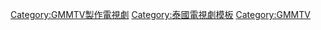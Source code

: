 {{Navbox
|name    = GMMTV電視劇系列
|titlestyle   = background-color:#8baad0; color:#color:white;
|title   = [[file:GMMTV Logo.svg|45px]] [[GMMTV]]製作電視劇
|state = <includeonly>collapsed</includeonly>
|bodyclass  = hlist
|groupstyle = background-color:#a6c7f2; color:black;
|belowstyle = background:#8baad0;

| group1 = 現正播映
| list1 = 
*[[巨星小嬌妻]] <!--巨星的小嬌妻--> (星期一至二 20:30 播放)
*[[天星之愛]] (星期三至四 20:30 播放)
*[[星空下的戀人]] (星期五 20:30 播放)
*[[Mama Gogo：酒吧大姐大]] (星期日 20:30 播放)
*[[反之亦愛]] <!--異世戀中戀-->  (2022年7月16日起，星期六 20:30 播放)

| group2 = 過往作品
| list2 = {{Navbox|child
|groupstyle = background:#c1def0
|liststyle = background:#ffffff
| group1 = 2014
| list1 = 
*{{link-en|單身公寓 (泰國電視劇)|Room Alone 401-410|單身公寓}}

| group3 = 2015
| list3 = 
*{{link-en|Wifi時代|Wifi Society}}
*{{link-en|醜小鴨 (電視劇)|Ugly Duckling (TV series)|醜小鴨}}
*{{link-en|天啦噜我的神经病老师|Wonder Teacher}}
*{{link-en|單身公寓2|Room Alone 2}}
*{{link-en|愛在天際|Love Flight}}

| group5 = 2016
| list5 = 
*[[愛我你就親親我]]
*{{link-en|秘密的戀愛|Senior Secret Love}}
*[[王子學院]]
*{{link-en|愛不單行|Lovey Dovey (TV series)}}
*[[一年生 (泰國電視劇)|SOTUS]]
*{{link-en|秘密的戀愛2|Senior Secret Love}}

| group7 = 2017
| list7 = 
*[[水男孩 (2017年電視劇)|水男孩]]
*{{link-en|舞動奇蹟 (泰國電視劇)|Slam Dance (TV series)|舞動奇蹟}}
*[[我親愛的失敗者]]
*[[青蔥媽媽]]
*[[密戀七重奏]]
*[[30單身正美麗]]
*[[一年生 (泰國電視劇)|SOTUS S]]

| group9 = 2018
| list9 =
*[[女人的覺醒]]
*{{link-en|愛的兩極|Love Bipolar}}
*[[愛我你再親親我]]
*{{link-en|YOUniverse|Youniverse (web series)}}<!--你的小宇宙-->
*{{link-en|我的阿弟|'Cause You're My Boy}}
*[[天生絕配 (泰國電視劇)|天生絕配]]
*[[特長生 (電視劇)|特長生]]
*[[你是我的毒玫瑰]]
*[[生日快樂 (泰國電視劇)|生日快樂]]
*[[朋友界限]]
*[[我們的天空 (泰國電視劇)|我們的天空]]

| group11 = 2019
| list11 = 
*[[Wolf (泰國電視劇)|Wolf]]
*[[清明時節愛上我]]
*[[租賃男友]]
*[[愛超越天際]]
*[[愛情理論]]
*[[三人沉浮]]
*[[愛無限 (泰國電視劇)|愛無限]]
*[[沙粒公主]]
*[[深藍之吻]]
*[[黑名單 (泰國電視劇)|黑名單]]
*[[死亡禮物]]
*[[一夜暴福]]

| group13 = 2020
| list13 = 
*[[天使在身邊]]
*[[向左走向右走 (泰國電視劇)|向左走向右走]]
*[[因為我們天生一對]]
*[[Who Are You (泰國電視劇)|Who Are You]]
*{{link-en|邻家女孩大斗爱|Girl Next Room}}
*[[The Shipper－燃燒的腐魂]]
*[[(Still) 2gether]]
*[[I'm Tee, Me Too]]
*[[特長生：畢業季]]
*[[白色齒輪]]
*[[朋友界限2：危險領域]]
*[[Tonhon Chonlatee]]
*[[女人的覺醒：非常複雜]]

| group15 = 2021
| list15 = 
*[[我的女友2000歲]]
*[[千星傳說]]
*[[欲火蝴蝶|-{欲}-火蝴蝶]]
*[[愛情積分]]
*[[The Comments]]
*[[天上的魚]]
*[[Oh My Boss]]
*[[以眼還眼 (泰國電視劇)|以眼還眼]]
*[[46天婚禮大作戰]]
*[[停止愛你 (2021年電視劇)|停止愛你]]
*[[你的甜品我的愛]]
*[[只是朋友啊朋友]]
*[[回到15歲]]
*[[The Player：無人可信]]
*[[他不是我]]
*[[流星花園 (泰國電視劇)|流星花園]]

| group17 = 2022
| list17 = 
*[[邱比特的遺願]]
*[[很高興愛上你]]
*[[花之戰爭]]
*[[卡巴萊天使|歌舞天使]]
*[[惡魔姐姐 (泰國電視劇)|惡魔姐姐]]
}}

| group3 = 未來作品
| list3 = 
*[[愛與背叛]] <!--附註：我恨你--> (2022年8月起播放)
*[[紳士三兄弟]] <!--真愛難過婆婆關／三位紳士兄弟--> (2022年10月起播放)

*[[來路不明的神秘女友]] <!--消失的女友-->
*[[監獄學生]] <!--寄宿學校-->
*[[我親愛的Donovan]] <!--我親愛的多諾萬-->
*[[The Warp Effect]] <!--扭曲效應／[[秘密「性」任務]]-->
*[[The Eclipse：破咒之日]] <!--愛之全蝕--> 
*[[記憶雜貨店]]
*[[不許你注定一人]] <!--絕不放手／永遠不要讓我走／只為你一人-->
*[[十年後的電影票]] <!--陳年舊影-->
*[[為愛而戰 (泰國電視劇)|為愛而戰]] <!--你戰我愛-->
*[[午夜系列 (泰國電視劇)|午夜系列]] <!--午夜系列之愛情旅館/月下祈願/髒髒洗衣店-->
*[[男友是會長大人]] <!--我的會長男友-->
*[[追敘詩文覓光年]] <!--時光之詩-->

| group5 = 已取消作品
| list5 = 
*[[軍營密戀]]

|below = 此列表只列出由GMMTV製作的電視劇，並不包括[[GMM Grammy]]旗下的[[GMM 25]]及[[One 31]]電視台播放的其餘劇集
}}<includeonly>[[Category:GMMTV製作電視劇]]</includeonly>
<noinclude>
[[Category:泰國電視劇模板]]
[[Category:GMMTV]]
</noinclude>